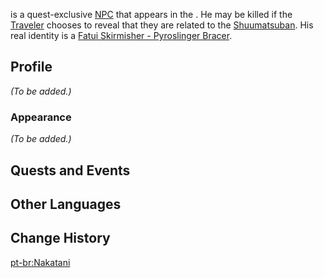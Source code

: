 {{Meta
<!-- Remove this template after adding the missing info -->
|missing_NPC_profile  = yes
}}
{{Character Infobox
|type             = Quest NPC
|deceased         = May be killed by Traveler in [[Shuumatsuban Operations]]
|image            = NPC Fujita.png
|region           = Snezhnaya
|location         = Inazuma
|affiliation      = Fatui
|title            = Fatui Spy
}}
{{Lang|'''Fujita'''|ja=藤田|ja_rm=Fujita}} is a quest-exclusive [[NPC]] that appears in the {{Quest|Shuumatsuban Operations}}. He may be killed if the [[Traveler]] chooses to reveal that they are related to the [[Shuumatsuban]]. His real identity is a [[Fatui Skirmisher - Pyroslinger Bracer]].

==Profile==
<!-- detailed story/lore information goes here -->
''(To be added.)''

===Appearance===
''(To be added.)''

==Quests and Events==
{{Quests and Events}}

==Other Languages==
{{Other Languages
|default_hidden = 1
|en      = Fujita
|zhs     = 藤田
|zhs_rm  = Téngtián
|zht     = 藤田
|zht_rm  = Téngtián
|ja      = 藤田
|ja_rm   = Fujita
|ko      = 후지타
|es      = Nakatani
|fr      = Fujita
|ru      = Фудзита
|th      = Fujita
|vi      = Fujita
|de      = Fujita
|id      = Nakatani
|pt      = Fujita
|tr      = Nakatani
|it      = Fujita
}}

==Change History==
{{Change History|2.4}}

[[pt-br:Nakatani]]